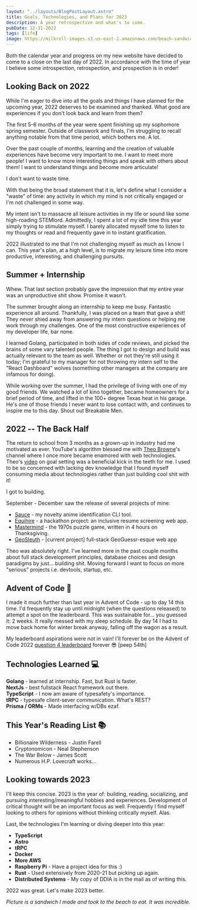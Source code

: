 ```yaml
---
layout: "../layouts/BlogPostLayout.astro"
title: Goals, Technologies, and Plans for 2023
description: A year retrospective and what's to come.
pubDate: 12-31-2022
tags: [life]
image: https://milkroll-images.s3.us-east-2.amazonaws.com/beach-sandwich.jpg
---
```


Both the calendar year and progress on my new website have decided to come to a close on the last day of 2022. In
accordance with the time of year I believe some introspection, retrospection, and prospection is in order!

## Looking Back on 2022

While I'm eager to dive into all the goals and things I have planned for the upcoming year, 2022 deserves to be
examined and thanked. What good are experiences if you don't look back and learn from them?

The first 5-6 months of the year were spent finishing up my sophomore spring semester. Outside of classwork and
finals, I'm struggling to recall anything notable from that time period, which bothers me. A lot.

Over the past couple of months, learning and the creation of valuable
experiences have become very important to me. I want to meet more people! I want
to know more interesting things and speak with others about them! I want to
understand things and become more articulate!

I don't want to <span className="font-bold text-red-800">waste time</span>.

With that being the broad statement that it is, let's define what I consider a
"waste" of time: any activity in which my mind is not critically engaged or I'm
not challenged in some way.

My intent isn't to massacre all leisure activities in my life or sound like some
high-roading STEMlord. Admittedly, I spent a lot of my idle time this year
simply trying to stimulate myself. I barely allocated myself time to listen to
my thoughts or read and frequently gave in to instant gratification.

2022 illustrated to me that I'm not challenging myself as much as I know I can.
This year's plan, at a high level, is to migrate my leisure time into more
productive, interesting, and challenging pursuits.

## Summer + Internship

Whew. That last section probably gave the impression that my entire year was an unproductive
shit show. Promise it wasn't.

The summer brought along an internship to keep me busy. Fantastic experience all
around. Thankfully, I was placed on a team that gave a shit! They never shied
away from answering my intern questions or helping me work through my
challenges. One of the most constructive experiences of my developer life, bar
none.

I learned Golang, participated in both sides of code reviews, and picked the
brains of some vary talented people. The thing I got to design and build was
actually relevant to the team as well. Whether or not they're still using it
today; I'm grateful to my manager for not throwing my intern self to the "React
Dashboard" wolves (something other managers at the company are infamous for
doing).

While working over the summer, I had the privilege of living with one of my good
friends. We watched a lot of kino together, became homeowners for a brief period
of time, and lifted in the 100+ degree Texas heat in his garage. He's one of
those friends I never want to lose contact with, and continues to inspire me to
this day. Shout out Breakable Men.

## 2022 -- The Back Half

The return to school from 3 months as a grown-up in industry had me motivated as
ever. YouTube's algorithm blessed me with [Theo Browne](https://www.youtube.com/@t3dotgg)'s channel where I once more became enamored with web technologies. Theo's [video](https://www.youtube.com/watch?v=rzwaaWH0ksk) on goal setting was a beneficial kick in the teeth for me. I used to be so concerned with lacking dev knowledge that I found myself consuming media about technologies rather than just building cool shit with it!

I got to building.

September - December saw the release of several projects of mine:

- [Sauce](https://github.com/cadecuddy/sauce) - my novelty anime identification CLI
  tool.
- [Equihire](htts://github.com/cadecuddy/equihire) - a hackathon project: an inclusive
  resume screening web app.
- [Mastermind](https://main.d21udxm8rad8sx.amplifyapp.com/) - the 1970s puzzle game,
  written in 4 hours on Thanksgiving.
- [GeoSleuth](https://github.com/cadecuddy/GeoSleuth) - [current project] full-stack
  GeoGuessr-esque web app

Theo was absolutely right. I've learned more in the past couple months about
full stack development principles, database choices and design paradigms by
just... building shit. Moving forward I want to focus on more "serious" projects
i.e. devtools, startup, etc.

## Advent of Code 🎄

I made it much further than last year in Advent of Code - up to day 14 this time.
I'd frequently stay up until midnight (when the questions released) to attempt a
spot on the leaderboard. This was sustainable for... you guessed it: 2 weeks. It
really messed with my sleep schedule. By day 14 I had to move back home for winter
break anyway, falling off the wagon as a result.

My leaderboard aspirations were not in vain! I'll forever be on the Advent of
Code 2022 [question 4 leaderboard](https://adventofcode.com/2022/leaderboard/day/4) forever 😎 [peep 54th]

## Technologies Learned 💻

**Golang** - learned at internship. Fast, but Rust is faster. <br />
**NextJs** - best fullstack React framework out there. <br />
**TypeScript** - I now am aware of typesafety's importance. <br />
**tRPC** - typesafe client-sever communication. What's REST? <br />
**Prisma / ORMs** - Made interfacing w/DBs ezaf. <br />

## This Year's Reading List 📚

- Billionaire Wilderness - Justin Farell
- Cryptonomicon - Neal Stephenson
- The War Below - James Scott
- Numerous H.P. Lovecraft works...

## Looking towards 2023

I'll keep this concise. 2023 is the year of: building, reading, socializing, and
pursuing interesting/meaningful hobbies and experiences. Development of critical
thought will be an important focus as well. Frequently I find myself looking to others
for opinions without thinking critically myself. Alas.

Last, the technologies I'm learning or diving deeper into this year:

- **TypeScript**
- **Astro**
- **tRPC**
- **Docker**
- **More AWS**
- **Raspberry Pi** - Have a project idea for this :)
- **Rust** - Used extensively from 2020-21 but picking up again.
- **Distributed Systems** - My copy of DDIA is in the mail as of writing this.

2022 was great. Let's make 2023 better.

_Picture is a sandwich I made and took to the beach to eat. It was incredible._
